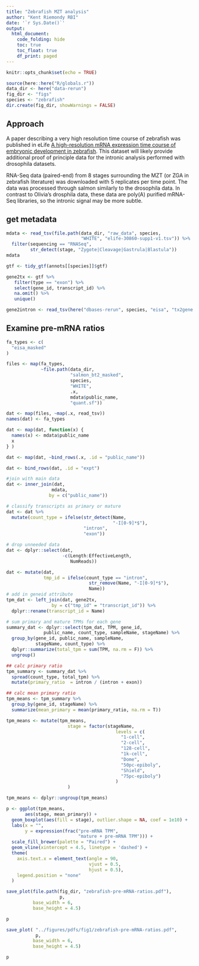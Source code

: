 ```yaml
---
title: "Zebrafish MZT analysis"
author: "Kent Riemondy RBI"
date: '`r Sys.Date()`'
output: 
  html_document:
    code_folding: hide
    toc: true
    toc_float: true
    df_print: paged
---
```


```r
knitr::opts_chunk$set(echo = TRUE)
```


```r
source(here::here("R/globals.r"))
data_dir <- here("data-rerun")
fig_dir <- "figs"
species <- "zebrafish"
dir.create(fig_dir, showWarnings = FALSE)
```


## Approach

A paper describing a very high resolution time course of zebrafish was published in eLife [A high-resolution mRNA expression time course of embryonic development in zebrafish](https://elifesciences.org/articles/30860). This dataset will likely provide additional proof of principle data for the intronic analysis performed with drosophila datasets. 

RNA-Seq data (paired-end) from 8 stages surrounding the MZT (or ZGA in zebrafish literature) was downloaded with 5 replicates per time point. The data was processed through salmon similarly to the drosophila data. In contrast to Olivia's drosphila data, these data are poly(A) purified mRNA-Seq libraries, so the intronic signal may be more subtle.  

 
## get metadata

```r
mdata <- read_tsv(file.path(data_dir, "raw_data", species, 
                            "WHITE", "elife-30860-supp1-v1.tsv")) %>% 
  filter(sequencing == "RNASeq",
         str_detect(stage, "Zygote|Cleavage|Gastrula|Blastula"))
mdata
```

```r
gtf <- tidy_gtf(annots[[species]]$gtf)

gene2tx <- gtf %>%
   filter(type == "exon") %>%
   select(gene_id, transcript_id) %>%
   na.omit() %>%
   unique()

gene2intron <- read_tsv(here("dbases-rerun", species, "eisa", "tx2gene.tsv"))
```


## Examine pre-mRNA ratios

```r
fa_types <- c(
  "eisa_masked"
)

files <- map(fa_types, 
             ~file.path(data_dir,
                        "salmon_bt2_masked", 
                        species, 
                        "WHITE",
                        .x,
                        mdata$public_name,
                        "quant.sf"))

dat <- map(files, ~map(.x, read_tsv))
names(dat) <- fa_types

dat <- map(dat, function(x) {
  names(x) <- mdata$public_name
  x
} )

dat <- map(dat, ~bind_rows(.x, .id = "public_name"))

dat <- bind_rows(dat, .id = "expt")

#join with main data
dat <- inner_join(dat, 
                 mdata,
                by = c("public_name"))

# classify transcripts as primary or mature
dat <- dat %>% 
  mutate(count_type = ifelse(str_detect(Name, 
                                        "-I[0-9]*$"), 
                             "intron", 
                             "exon"))

# drop unneeded data
dat <- dplyr::select(dat,
                     -c(Length:EffectiveLength, 
                        NumReads))

dat <- mutate(dat,
              tmp_id = ifelse(count_type == "intron",
                               str_remove(Name, "-I[0-9]*$"),
                               Name))
# add in geneid attribute
tpm_dat <- left_join(dat, gene2tx, 
                 by = c("tmp_id" = "transcript_id")) %>% 
  dplyr::rename(transcript_id = Name)

```

```r
# sum primary and mature TPMs for each gene 
summary_dat <- dplyr::select(tpm_dat, TPM, gene_id, 
              public_name, count_type, sampleName, stageName) %>% 
  group_by(gene_id, public_name, sampleName,
           stageName, count_type) %>% 
  dplyr::summarize(total_tpm = sum(TPM, na.rm = F)) %>% 
  ungroup() 

## calc primary ratio
tpm_summary <- summary_dat %>% 
  spread(count_type, total_tpm) %>% 
  mutate(primary_ratio  = intron / (intron + exon))

## calc mean primary ratio
tpm_means <- tpm_summary %>% 
  group_by(gene_id, stageName) %>% 
  summarize(mean_primary = mean(primary_ratio, na.rm = T)) 

tpm_means <- mutate(tpm_means, 
                       stage = factor(stageName, 
                                         levels = c(
                                           "1-cell",
                                           "2-cell",
                                           "128-cell",
                                           "1k-cell",
                                           "Dome",
                                           "50pc-epiboly",
                                           "Shield",
                                           "75pc-epiboly")
                                         )
                       )

tpm_means <- dplyr::ungroup(tpm_means)

p <- ggplot(tpm_means, 
       aes(stage, mean_primary)) +
  geom_boxplot(aes(fill = stage), outlier.shape = NA, coef = 1e10) + 
  labs(x = "",
       y = expression(frac("pre-mRNA TPM", 
                           "mature + pre-mRNA TPM"))) +
  scale_fill_brewer(palette = "Paired") +
  geom_vline(xintercept = 4.5, linetype = 'dashed') + 
  theme(
    axis.text.x = element_text(angle = 90,
                               vjust = 0.5,
                               hjust = 0.5),
    legend.position = "none"
  )

save_plot(file.path(fig_dir, "zebrafish-pre-mRNA-ratios.pdf"),
                    p,
          base_width = 6,
          base_height = 4.5)

p

save_plot( "../figures/pdfs/fig1/zebrafish-pre-mRNA-ratios.pdf",
           p,
          base_width = 6,
          base_height = 4.5)

p

```



